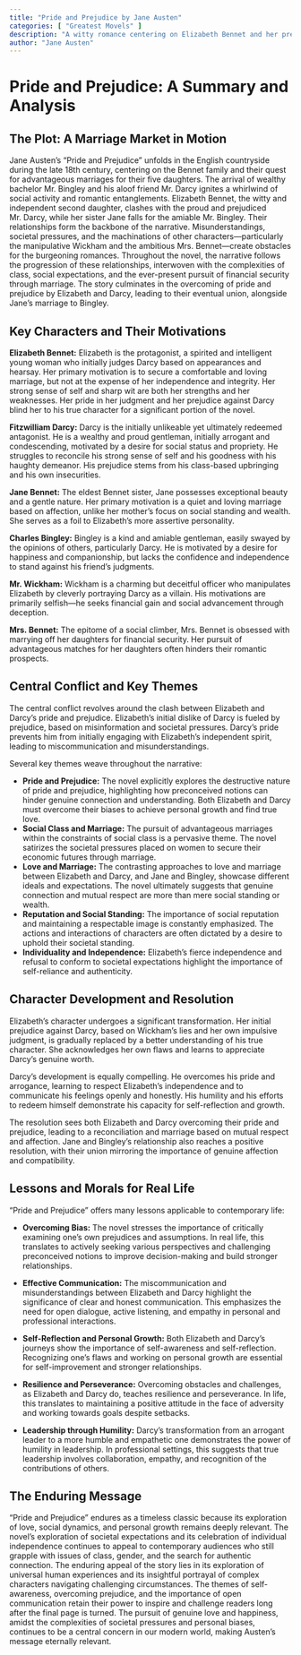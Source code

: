 ```yaml
---
title: "Pride and Prejudice by Jane Austen"
categories: [ "Greatest Movels" ]
description: "A witty romance centering on Elizabeth Bennet and her prejudiced relationship with the proud Mr. Darcy."
author: "Jane Austen"
---
```

# Pride and Prejudice: A Summary and Analysis

## The Plot: A Marriage Market in Motion

Jane Austen's "Pride and Prejudice" unfolds in the English countryside during the late 18th century, centering on the Bennet family and their quest for advantageous marriages for their five daughters. The arrival of wealthy bachelor Mr. Bingley and his aloof friend Mr. Darcy ignites a whirlwind of social activity and romantic entanglements. Elizabeth Bennet, the witty and independent second daughter, clashes with the proud and prejudiced Mr. Darcy, while her sister Jane falls for the amiable Mr. Bingley.  Their relationships form the backbone of the narrative.  Misunderstandings, societal pressures, and the machinations of other characters—particularly the manipulative Wickham and the ambitious Mrs. Bennet—create obstacles for the burgeoning romances.  Throughout the novel, the narrative follows the progression of these relationships, interwoven with the complexities of class, social expectations, and the ever-present pursuit of financial security through marriage.  The story culminates in the overcoming of pride and prejudice by Elizabeth and Darcy, leading to their eventual union, alongside Jane's marriage to Bingley.


## Key Characters and Their Motivations

**Elizabeth Bennet:**  Elizabeth is the protagonist, a spirited and intelligent young woman who initially judges Darcy based on appearances and hearsay.  Her primary motivation is to secure a comfortable and loving marriage, but not at the expense of her independence and integrity.  Her strong sense of self and sharp wit are both her strengths and her weaknesses.  Her pride in her judgment and her prejudice against Darcy blind her to his true character for a significant portion of the novel.


**Fitzwilliam Darcy:** Darcy is the initially unlikeable yet ultimately redeemed antagonist. He is a wealthy and proud gentleman, initially arrogant and condescending, motivated by a desire for social status and propriety. He struggles to reconcile his strong sense of self and his goodness with his haughty demeanor. His prejudice stems from his class-based upbringing and his own insecurities.


**Jane Bennet:** The eldest Bennet sister, Jane possesses exceptional beauty and a gentle nature.  Her primary motivation is a quiet and loving marriage based on affection, unlike her mother's focus on social standing and wealth.  She serves as a foil to Elizabeth's more assertive personality.


**Charles Bingley:**  Bingley is a kind and amiable gentleman, easily swayed by the opinions of others, particularly Darcy.  He is motivated by a desire for happiness and companionship, but lacks the confidence and independence to stand against his friend's judgments.


**Mr. Wickham:** Wickham is a charming but deceitful officer who manipulates Elizabeth by cleverly portraying Darcy as a villain.  His motivations are primarily selfish—he seeks financial gain and social advancement through deception.


**Mrs. Bennet:** The epitome of a social climber, Mrs. Bennet is obsessed with marrying off her daughters for financial security. Her pursuit of advantageous matches for her daughters often hinders their romantic prospects.


## Central Conflict and Key Themes

The central conflict revolves around the clash between Elizabeth and Darcy's pride and prejudice.  Elizabeth's initial dislike of Darcy is fueled by prejudice, based on misinformation and societal pressures. Darcy's pride prevents him from initially engaging with Elizabeth's independent spirit, leading to miscommunication and misunderstandings.

Several key themes weave throughout the narrative:

* **Pride and Prejudice:**  The novel explicitly explores the destructive nature of pride and prejudice, highlighting how preconceived notions can hinder genuine connection and understanding. Both Elizabeth and Darcy must overcome their biases to achieve personal growth and find true love.
* **Social Class and Marriage:**  The pursuit of advantageous marriages within the constraints of social class is a pervasive theme.  The novel satirizes the societal pressures placed on women to secure their economic futures through marriage.
* **Love and Marriage:** The contrasting approaches to love and marriage between Elizabeth and Darcy, and Jane and Bingley, showcase different ideals and expectations. The novel ultimately suggests that genuine connection and mutual respect are more than mere social standing or wealth.
* **Reputation and Social Standing:**  The importance of social reputation and maintaining a respectable image is constantly emphasized.  The actions and interactions of characters are often dictated by a desire to uphold their societal standing.
* **Individuality and Independence:**  Elizabeth's fierce independence and refusal to conform to societal expectations highlight the importance of self-reliance and authenticity.


## Character Development and Resolution

Elizabeth's character undergoes a significant transformation. Her initial prejudice against Darcy, based on Wickham's lies and her own impulsive judgment, is gradually replaced by a better understanding of his true character. She acknowledges her own flaws and learns to appreciate Darcy's genuine worth.

Darcy's development is equally compelling. He overcomes his pride and arrogance, learning to respect Elizabeth's independence and to communicate his feelings openly and honestly.  His humility and his efforts to redeem himself demonstrate his capacity for self-reflection and growth.

The resolution sees both Elizabeth and Darcy overcoming their pride and prejudice, leading to a reconciliation and marriage based on mutual respect and affection. Jane and Bingley's relationship also reaches a positive resolution, with their union mirroring the importance of genuine affection and compatibility.


## Lessons and Morals for Real Life

"Pride and Prejudice" offers many lessons applicable to contemporary life:

* **Overcoming Bias:** The novel stresses the importance of critically examining one's own prejudices and assumptions. In real life, this translates to actively seeking various perspectives and challenging preconceived notions to improve decision-making and build stronger relationships.

* **Effective Communication:** The miscommunication and misunderstandings between Elizabeth and Darcy highlight the significance of clear and honest communication.  This emphasizes the need for open dialogue, active listening, and empathy in personal and professional interactions.

* **Self-Reflection and Personal Growth:** Both Elizabeth and Darcy's journeys show the importance of self-awareness and self-reflection. Recognizing one's flaws and working on personal growth are essential for self-improvement and stronger relationships.

* **Resilience and Perseverance:** Overcoming obstacles and challenges, as Elizabeth and Darcy do, teaches resilience and perseverance.  In life, this translates to maintaining a positive attitude in the face of adversity and working towards goals despite setbacks.

* **Leadership through Humility:** Darcy's transformation from an arrogant leader to a more humble and empathetic one demonstrates the power of humility in leadership.  In professional settings, this suggests that true leadership involves collaboration, empathy, and recognition of the contributions of others.


## The Enduring Message

"Pride and Prejudice" endures as a timeless classic because its exploration of love, social dynamics, and personal growth remains deeply relevant. The novel’s exploration of societal expectations and its celebration of individual independence continues to appeal to contemporary audiences who still grapple with issues of class, gender, and the search for authentic connection. The enduring appeal of the story lies in its exploration of universal human experiences and its insightful portrayal of complex characters navigating challenging circumstances.  The themes of self-awareness, overcoming prejudice, and the importance of open communication retain their power to inspire and challenge readers long after the final page is turned. The pursuit of genuine love and happiness, amidst the complexities of societal pressures and personal biases, continues to be a central concern in our modern world, making Austen's message eternally relevant.

